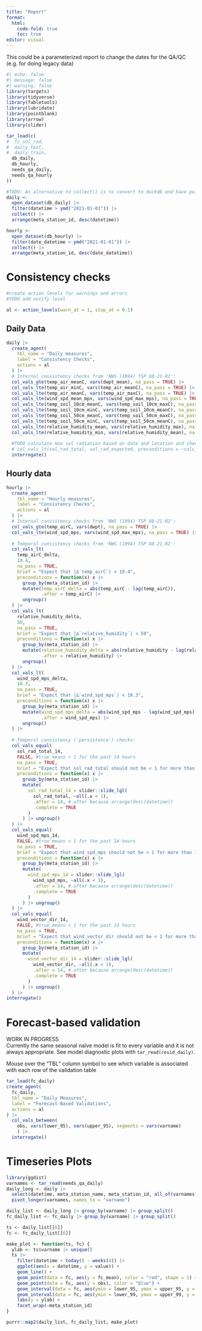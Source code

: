 ```yaml
---
title: "Report"
format: 
  html:
    code-fold: true
    toc: true
editor: visual
---
```


This could be a parameterized report to change the dates for the QA/QC (e.g. for doing legacy data)

```r
#| echo: false
#| message: false
#| warning: false
library(targets)
library(tidyverse)
library(fabletools)
library(lubridate)
library(pointblank)
library(arrow)
library(slider)

tar_load(c(
#  fc_sol_rad,
#  daily_test,
#  daily_train,
  db_daily,
  db_hourly,
  needs_qa_daily,
  needs_qa_hourly
))

#TODO: An alternative to collect() is to convert to duckdb and have pointblank work directly on database.  Might be faster?
daily <-
  open_dataset(db_daily) |> 
  filter(datetime > ymd("2021-01-01")) |>
  collect() |> 
  arrange(meta_station_id, desc(datetime))

hourly <-
  open_dataset(db_hourly) |>
  filter(date_datetime > ymd("2021-01-01")) |>
  collect() |> 
  arrange(meta_station_id, desc(date_datetime))
```

# Consistency checks

```r
#create action levels for warnings and errors
#TODO add notify level

al <- action_levels(warn_at = 1, stop_at = 0.1)
```

## Daily Data

```r
daily |> 
  create_agent(
    tbl_name = "Daily measures",
    label = "Consistency Checks",
    actions = al
  ) |> 
  # Internal consistency checks from 'NWS (1994) TSP 88-21-R2':
  col_vals_gte(temp_air_meanC, vars(dwpt_mean), na_pass = TRUE) |> 
  col_vals_lte(temp_air_minC, vars(temp_air_meanC), na_pass = TRUE) |> 
  col_vals_lte(temp_air_meanC, vars(temp_air_maxC), na_pass = TRUE) |> 
  col_vals_lte(wind_spd_mean_mps, vars(wind_spd_max_mps), na_pass = TRUE) |> 
  col_vals_lte(temp_soil_10cm_meanC, vars(temp_soil_10cm_maxC), na_pass = TRUE) |> 
  col_vals_lte(temp_soil_10cm_minC, vars(temp_soil_10cm_meanC), na_pass = TRUE) |> 
  col_vals_lte(temp_soil_50cm_meanC, vars(temp_soil_50cm_maxC), na_pass = TRUE) |> 
  col_vals_lte(temp_soil_50cm_minC, vars(temp_soil_50cm_meanC), na_pass = TRUE) |>
  col_vals_lte(relative_humidity_mean, vars(relative_humidity_max), na_pass = TRUE) |>
  col_vals_lte(relative_humidity_min, vars(relative_humidity_mean), na_pass = TRUE) |>
  
  #TODO calculate max sol radiation based on date and location and check for that
  # col_vals_lt(sol_rad_total, sol_rad_expected, preconditions = ~calc_sol(date))
  interrogate()
```

## Hourly data

```r
hourly |> 
  create_agent(
    tbl_name = "Hourly measures",
    label = "Consistency Checks",
    actions = al
  ) |> 
  # Internal consistency checks from 'NWS (1994) TSP 88-21-R2':
  col_vals_gte(temp_airC, vars(dwpt), na_pass = TRUE) |> 
  col_vals_lte(wind_spd_mps, vars(wind_spd_max_mps), na_pass = TRUE) |> 
  
  # Temporal consistency checks from 'NWS (1994) TSP 88-21-R2':
  col_vals_lt(
    temp_airC_delta,
    19.4, 
    na_pass = TRUE,
    brief = "Expect that |∆`temp_airC`| < 19.4",
    preconditions = function(x) x |> 
      group_by(meta_station_id) |> 
      mutate(temp_airC_delta = abs(temp_airC - lag(temp_airC)),
             .after = temp_airC) |> 
      ungroup()
  ) |> 
  col_vals_lt(
    relative_humidity_delta,
    50,
    na_pass = TRUE,
    brief = "Expect that |∆`relative_humidity`| < 50",
    preconditions = function(x) x |> 
      group_by(meta_station_id) |> 
      mutate(relative_humidity_delta = abs(relative_humidity - lag(relative_humidity)),
             .after = relative_humidity) |> 
      ungroup()
  ) |> 
  col_vals_lt(
    wind_spd_mps_delta,
    10.3,
    na_pass = TRUE,
    brief = "Expect that |∆`wind_spd_mps`| < 10.3",
    preconditions = function(x) x |> 
      group_by(meta_station_id) |> 
      mutate(wind_spd_mps_delta = abs(wind_spd_mps - lag(wind_spd_mps)),
             .after = wind_spd_mps) |> 
      ungroup()
  ) |> 
  
  # Temporal consistency ('persistence') checks:
  col_vals_equal(
    sol_rad_total_14,
    FALSE, #true means < 1 for the past 14 hours
    na_pass = TRUE,
    brief = "Expect that sol_rad_total should not be < 1 for more than 14 hours",
    preconditions = function(x) x |> 
      group_by(meta_station_id) |> 
      mutate(
        sol_rad_total_14 = slider::slide_lgl(
          sol_rad_total, ~all(.x < 1),
          .after = 14, #.after because arrange(desc(datetime))
          .complete = TRUE
        )
      ) |> ungroup()
  ) |> 
  col_vals_equal(
    wind_spd_mps_14,
    FALSE, #true means < 1 for the past 14 hours
    na_pass = TRUE,
    brief = "Expect that wind_spd_mps should not be < 1 for more than 14 hours",
    preconditions = function(x) x |> 
      group_by(meta_station_id) |> 
      mutate(
        wind_spd_mps_14 = slider::slide_lgl(
          wind_spd_mps, ~all(.x < 1),
          .after = 14, #.after because arrange(desc(datetime))
          .complete = TRUE
        )
      ) |> ungroup()
  ) |> 
  col_vals_equal(
    wind_vector_dir_14,
    FALSE, #true means < 1 for the past 14 hours
    na_pass = TRUE,
    brief = "Expect that wind_vector_dir should not be < 1 for more than 14 hours",
    preconditions = function(x) x |> 
      group_by(meta_station_id) |> 
      mutate(
        wind_vector_dir_14 = slider::slide_lgl(
          wind_vector_dir, ~all(.x < 1),
          .after = 14, #.after because arrange(desc(datetime))
          .complete = TRUE
        )
      ) |> ungroup()
  ) |> 
interrogate()
```

# Forecast-based validation

::: callout-warning
WORK IN PROGRESS\
Currently the same seasonal naïve model is fit to every variable and it is not always appropriate.
See model diagnostic plots with `tar_read(resid_daily)`.
:::

Mouse over the "TBL" column symbol to see which variable is associated with each row of the validation table

```r
tar_load(fc_daily)
create_agent(
  fc_daily,
  tbl_name = "Daily Measures",
  label = "Forecast-Based Validations",
  actions = al
) |> 
  col_vals_between(
    obs, vars(lower_95), vars(upper_95), segments = vars(varname)
    ) |> 
  interrogate()
```

# Timeseries Plots

```r
library(ggdist)
varnames <- tar_read(needs_qa_daily)
daily_long <- daily |> 
  select(datetime, meta_station_name, meta_station_id, all_of(varnames)) |>
  pivot_longer(varnames, names_to = "varname")

daily_list <- daily_long |> group_by(varname) |> group_split()
fc_daily_list <- fc_daily |> group_by(varname) |> group_split()

ts <- daily_list[[6]]
fc <- fc_daily_list[[6]]

make_plot <- function(ts, fc) {
  ylab <- ts$varname |> unique()
  ts |> 
    filter(datetime > today() - weeks(4)) |> 
    ggplot(aes(x = datetime, y = value)) +
    geom_line() +
    geom_point(data = fc, aes(y = fc_mean), color = "red", shape = 1) +
    geom_point(data = fc, aes(y = obs), color = "blue") +
    geom_interval(data = fc, aes(ymin = lower_95, ymax = upper_95, y = fc_mean), alpha = 0.3, color = "red") +
    geom_interval(data = fc, aes(ymin = lower_99, ymax = upper_99, y = fc_mean), alpha = 0.3, color = "red") +
    labs(y = ylab) +
    facet_wrap(~meta_station_id)
}

```

```r
purrr::map2(daily_list, fc_daily_list, make_plot)
```
